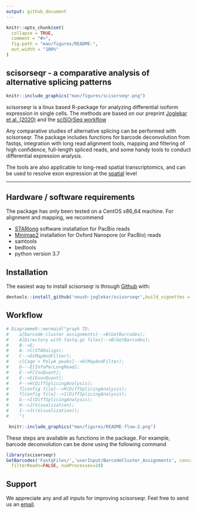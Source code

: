 ```yaml
---
output: github_document
---
```


<!-- README.md is generated from README.Rmd. Please edit that file -->

```r
knitr::opts_chunk$set(
  collapse = TRUE,
  comment = "#>",
  fig.path = "man/figures/README-",
  out.width = "100%"
)
```

## scisorseqr - a comparative analysis of alternative splicing patterns

```r
knitr::include_graphics("man/figures/scisorseqr.png")
```

scisorseqr is a linux based R-package for analyzing differential isoform expression in single cells. 
The methods are based on our preprint [Joglekar et al. (2020)](https://www.biorxiv.org/content/10.1101/2020.08.27.268730v1) and the [scISOrSeq workflow](https://www.nature.com/articles/nbt.4259?draft=marketing)

Any comparative studies of alternative splicing can be performed with scisorseqr. The
package includes functions for barcode deconvolution from fastqs,
integration with long read alignment tools, mapping and filtering of high confidence, 
full-length spliced reads, and some
handy tools to conduct differential expression analysis.

The tools are also applicable to long-read spatial transcriptomics, and can be used to resolve exon
expression at the [spatial](https://isoformatlas.com/) level

* * *

## Hardware / software requirements
The package has only been tested on a CentOS x86_64 machine. For alignment and mapping, we recommend

* [STARlong](https://github.com/alexdobin/STAR/) software installation for PacBio reads
* [Minimap2](https://github.com/lh3/minimap2) installation for Oxford Nanopore (or PacBio) reads
* samtools
* bedtools
* python version 3.7
 
## Installation

The easiest way to install scisorseqr is through [Github](https://github.com) with:

``` r
devtools::install_github('noush-joglekar/scisorseqr',build_vignettes = TRUE)
```

## Workflow

```r
# DiagrammeR::mermaid("graph TD;
#    a[barcode-cluster assignments]-->B(GetBarcodes);
#    A[Directory with fastq.gz files]-->B(GetBarcodes);
#    B-->E;
#    A-->C(STARalign);
#    C-->D(MapAndFilter);
#    c[Cage + PolyA peaks]-->D(MapAndFilter);
#    D---E[InfoPerLongRead];
#    E-->F[IsoQuant];
#    E-->G[ExonQuant];
#    F-->H(DiffSplicingAnalysis);
#    f[config file]-->H(DiffSplicingAnalysis);
#    f[config file]-->I(DiffSplicingAnalysis);
#    G-->I(DiffSplicingAnalysis);
#    H-->J(Visualization);
#    I-->J((Visualization));
#    ")
```

``` r
 knitr::include_graphics("man/figures/README-flow-2.png")
```

These steps are available as functions in the package. For example, barcode deconvolution 
can be done using the following command

``` r 
library(scisorseqr)
GetBarcodes('FastqFiles/','userInput/BarcodeCluster_Assignments', concatenate=TRUE, 
  filterReads=FALSE, numProcesses=24)
```

## Support
We appreciate any and all inputs for improving scisorseqr. Feel free to send us an [email](mailto:anj2026@med.cornell.edu). 

